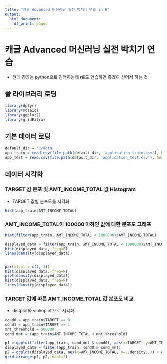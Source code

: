 ```yaml
---
title: "캐글 Advanced 머신러닝 실전 박치기 연습 in R"
output:
  html_document:
    df_print: paged
---
```


# 캐글 Advanced 머신러닝 실전 박치기 연습
* 원래 강좌는 python으로 진행하는데 r로도 연습하면 좋겠다 싶어서 하는 것

## 쓸 라이브러리 로딩
```r
library(dplyr)
library(mosaic)
library(ggplot2)
library(gridExtra) 
```

## 기본 데이터 로딩
```r
default_dir = './data'
app_train = read.csv(file.path(default_dir, 'application_train.csv'), header=TRUE, na.strings="NA")
app_test = read.csv(file.path(default_dir, 'application_test.csv'), header=TRUE, na.strings="NA")
```

## 데이터 시각화
### TARGET 값 분포 및 AMT_INCOME_TOTAL 값 Histogram
* TARGET 값별 분포도를 시각화
```r
hist(app_train$AMT_INCOME_TOTAL)
```


### AMT_INCOME_TOTAL이 100000 이하인 값에 대한 분포도 그래프


```r
hist(filter(app_train, AMT_INCOME_TOTAL < 1000000)$AMT_INCOME_TOTAL)
```

```r
displayed_data = filter(app_train, AMT_INCOME_TOTAL < 1000000)$AMT_INCOME_TOTAL
hist(displayed_data, freq=F)
lines(density(displayed_data))
```

```r
```

```r
par(mfcol = c(1, 3))
hist(displayed_data, freq=F)
plot(density(displayed_data))
hist(displayed_data, freq=F)
lines(density(displayed_data))
```


### TARGET 값에 따른 AMT_INCOME_TOTAL 값 분포도 비교
 * distplot와 violinplot 으로 시각화

```r
cond0 = app_train$TARGET == 0
cond1 = app_train$TARGET == 1
mnt_threshold = 500000
cond_mnt = (app_train$AMT_INCOME_TOTAL < mnt_threshold)

p1 = ggplot(filter(app_train, cond_mnt & cond0), aes(x=TARGET, y=AMT_INCOME_TOTAL, fill="0")) + geom_violin() + geom_violin(data=filter(app_train, cond_mnt & cond1), aes(x=TARGET, y=AMT_INCOME_TOTAL, fill="1"))
displayed_data = filter(app_train, cond0 & cond_mnt)
p2 = ggplot(displayed_data, aes(x=AMT_INCOME_TOTAL, y=..density..)) + geom_density(fill=NA, colour=NA, alpha=0.8) + geom_line(stat="density",size=1) + geom_histogram(binwidth=10000, colour="blue", alpha=0.2) 
grid.arrange(p1, p2, ncol=2)
```


